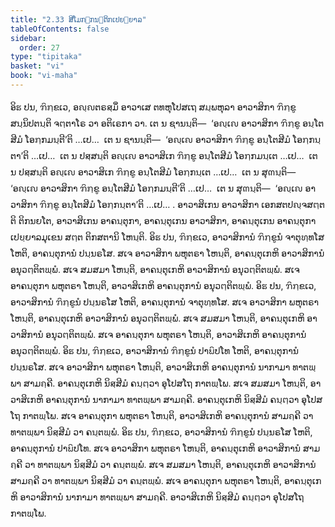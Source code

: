 ```yaml
---
title: "2.33 ສີໂມກ຺ກນ຺ຕິກເປຍ຺ຍາລ"
tableOfContents: false
sidebar:
  order: 27
type: "tipitaka"
basket: "vi"
book: "vi-maha"
---
```



<DynamicBreadcrumb />

<Division number="177" book="vi-maha">

<Paragraph number="774" book="vi-maha">
ອິຘ ປນ, ຠິກ຺ຂເວ, ອຎ຺ຎຕຣສ຺ມິໍ ອາວາເສ ຕທຫຸໂປສເຖ ສມ຺ພຫຸລາ ອາວາສິກາ ຠິກ຺ຂູ ສນ຺ນິປຕນ຺ຕິ ຈຕ຺ຕາໂຣ ວາ ອຕິເຣກາ ວາ. ເຕ ນ ຊານນ຺ຕິ—  ‘ອຎ຺ເຎ ອາວາສິກາ ຠິກ຺ຂູ ອນ຺ໂຕສີມໍ ໂອກ຺ກມນ຺ຕີ’ຕິ …ເປ…  ເຕ ນ ຊານນ຺ຕິ—  ‘ອຎ຺ເຎ ອາວາສິກາ ຠິກ຺ຂູ ອນ຺ໂຕສີມໍ ໂອກ຺ກນ຺ຕາ’ຕິ …ເປ…  ເຕ ນ ປສ຺ສນ຺ຕິ ອຎ຺ເຎ ອາວາສິເກ ຠິກ຺ຂູ ອນ຺ໂຕສີມໍ ໂອກ຺ກມນ຺ເຕ …ເປ…  ເຕ ນ ປສ຺ສນ຺ຕິ ອຎ຺ເຎ ອາວາສິເກ ຠິກ຺ຂູ ອນ຺ໂຕສີມໍ ໂອກ຺ກນ຺ເຕ …ເປ…  ເຕ ນ ສຸຓນ຺ຕິ—  ‘ອຎ຺ເຎ ອາວາສິກາ ຠິກ຺ຂູ ອນ຺ໂຕສີມໍ ໂອກ຺ກມນ຺ຕີ’ຕິ …ເປ…  ເຕ ນ ສຸຓນ຺ຕິ—  ‘ອຎ຺ເຎ ອາວາສິກາ ຠິກ຺ຂູ ອນ຺ໂຕສີມໍ ໂອກ຺ກນ຺ຕາ’ຕິ …ເປ… .
</Paragraph>

<Paragraph number="775" book="vi-maha">
ອາວາສິເກນ ອາວາສິກາ ເອກສຕປຎ຺ຈສຕ຺ຕຕິ ຕິກນຍໂຕ, ອາວາສິເກນ ອາຄນ຺ຕຸກາ, ອາຄນ຺ຕຸເກນ ອາວາສິກາ, ອາຄນ຺ຕຸເກນ ອາຄນ຺ຕຸກາ ເປຍ຺ຍາລມຸເຂນ ສຕ຺ຕ ຕິກສຕານິ ໂຫນ຺ຕິ.
</Paragraph>

</Division>
<Division number="178" book="vi-maha">

<Paragraph number="776" book="vi-maha">
ອິຘ ປນ, ຠິກ຺ຂເວ, ອາວາສິການໍ ຠິກ຺ຂູນໍ ຈາຕຸທ຺ທໂສ ໂຫຕິ, ອາຄນ຺ຕຸການໍ ປນ຺ນຣໂສ. ສເຈ ອາວາສິກາ ພຫຸຕຣາ ໂຫນ຺ຕິ, ອາຄນ຺ຕຸເກຫິ ອາວາສິການໍ ອນຸວຕ຺ຕິຕພ຺ພໍ. ສເຈ ສມສມາ ໂຫນ຺ຕິ, ອາຄນ຺ຕຸເກຫິ ອາວາສິການໍ ອນຸວຕ຺ຕິຕພ຺ພໍ. ສເຈ ອາຄນ຺ຕຸກາ ພຫຸຕຣາ ໂຫນ຺ຕິ, ອາວາສິເກຫິ ອາຄນ຺ຕຸການໍ ອນຸວຕ຺ຕິຕພ຺ພໍ.
</Paragraph>

<Paragraph number="777" book="vi-maha">
ອິຘ ປນ, ຠິກ຺ຂເວ, ອາວາສິການໍ ຠິກ຺ຂູນໍ ປນ຺ນຣໂສ ໂຫຕິ, ອາຄນ຺ຕຸການໍ ຈາຕຸທ຺ທໂສ. ສເຈ ອາວາສິກາ ພຫຸຕຣາ ໂຫນ຺ຕິ, ອາຄນ຺ຕຸເກຫິ ອາວາສິການໍ ອນຸວຕ຺ຕິຕພ຺ພໍ. ສເຈ ສມສມາ ໂຫນ຺ຕິ, ອາຄນ຺ຕຸເກຫິ ອາວາສິການໍ ອນຸວຕ຺ຕິຕພ຺ພໍ. ສເຈ ອາຄນ຺ຕຸກາ ພຫຸຕຣາ ໂຫນ຺ຕິ, ອາວາສິເກຫິ ອາຄນ຺ຕຸການໍ ອນຸວຕ຺ຕິຕພ຺ພໍ.
</Paragraph>

<Paragraph number="778" book="vi-maha">
ອິຘ ປນ, ຠິກ຺ຂເວ, ອາວາສິການໍ ຠິກ຺ຂູນໍ ປາຏິປໂທ ໂຫຕິ, ອາຄນ຺ຕຸການໍ ປນ຺ນຣໂສ. ສເຈ ອາວາສິກາ ພຫຸຕຣາ ໂຫນ຺ຕິ, ອາວາສິເກຫິ ອາຄນ຺ຕຸການໍ ນາກາມາ ທາຕພ຺ພາ ສາມຄ຺ຄີ. ອາຄນ຺ຕຸເກຫິ ນິສ຺ສີມໍ ຄນ຺ຕ຺ວາ ອຸໂປສໂຖ ກາຕພ຺ໂພ. ສເຈ ສມສມາ ໂຫນ຺ຕິ, ອາວາສິເກຫິ ອາຄນ຺ຕຸການໍ ນາກາມາ ທາຕພ຺ພາ ສາມຄ຺ຄີ. ອາຄນ຺ຕຸເກຫິ ນິສ຺ສີມໍ ຄນ຺ຕ຺ວາ ອຸໂປສໂຖ ກາຕພ຺ໂພ. ສເຈ ອາຄນ຺ຕຸກາ ພຫຸຕຣາ ໂຫນ຺ຕິ, ອາວາສິເກຫິ ອາຄນ຺ຕຸການໍ ສາມຄ຺ຄີ ວາ ທາຕພ຺ພາ ນິສ຺ສີມໍ ວາ ຄນ຺ຕພ຺ພໍ.
</Paragraph>

<Paragraph number="779" book="vi-maha">
ອິຘ ປນ, ຠິກ຺ຂເວ, ອາວາສິການໍ ຠິກ຺ຂູນໍ ປນ຺ນຣໂສ ໂຫຕິ, ອາຄນ຺ຕຸການໍ ປາຏິປໂທ. ສເຈ ອາວາສິກາ ພຫຸຕຣາ ໂຫນ຺ຕິ, ອາຄນ຺ຕຸເກຫິ ອາວາສິການໍ ສາມຄ຺ຄີ ວາ ທາຕພ຺ພາ ນິສ຺ສີມໍ ວາ ຄນ຺ຕພ຺ພໍ. ສເຈ ສມສມາ ໂຫນ຺ຕິ, ອາຄນ຺ຕຸເກຫິ ອາວາສິການໍ ສາມຄ຺ຄີ ວາ ທາຕພ຺ພາ ນິສ຺ສີມໍ ວາ ຄນ຺ຕພ຺ພໍ. ສເຈ ອາຄນ຺ຕຸກາ ພຫຸຕຣາ ໂຫນ຺ຕິ, ອາຄນ຺ຕຸເກຫິ ອາວາສິການໍ ນາກາມາ ທາຕພ຺ພາ ສາມຄ຺ຄີ. ອາວາສິເກຫິ ນິສ຺ສີມໍ ຄນ຺ຕ຺ວາ ອຸໂປສໂຖ ກາຕພ຺ໂພ.
</Paragraph>
</Division>